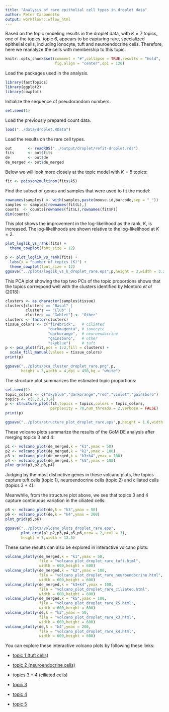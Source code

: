 ```yaml
---
title: "Analysis of rare epithelial cell types in droplet data"
author: Peter Carbonetto
output: workflowr::wflow_html
---
```


Based on the topic modeling results in the droplet data, with $K = 7$
topics, one of the topics, topic 6, appears to be capturing rare,
specialized epithelial cells, including ionocyte, tuft and
neuroendocrine cells. Therefore, here we reanalyze the cells with
membership to this topic.

```r
knitr::opts_chunk$set(comment = "#",collapse = TRUE,results = "hold",
                      fig.align = "center",dpi = 120)
```

Load the packages used in the analysis.

```r
library(fastTopics)
library(ggplot2)
library(cowplot)
```

Initialize the sequence of pseudorandom numbers.

```r
set.seed(1)
```

Load the previously prepared count data.

```r
load("../data/droplet.RData")
```

Load the results on the rare cell types.

```r
out       <- readRDS("../output/droplet/refit-droplet.rds")
fits      <- out$fits
de        <- out$de
de_merged <- out$de_merged
```

Below we will look more closely at the topic model with $K = 5$
topics:

```r
fit <- poisson2multinom(fits$k5)
```

Find the subset of genes and samples that were used to fit the model:

```r
rownames(samples) <- with(samples,paste(mouse.id,barcode,sep = "_"))
samples <- samples[rownames(fit$L),]
counts  <- counts[rownames(fit$L),rownames(fit$F)]
dim(counts)
```

This plot shows the improvement in the log-likelihood as the rank,
$K$, is increased. The log-likelihoods are shown relative to the
log-likelihood at $K = 2$. 

```r
plot_loglik_vs_rank(fits) +
  theme_cowplot(font_size = 12)
```

```r
p <- plot_loglik_vs_rank(fits) +
  labs(x = "number of topics (K)") +
  theme_cowplot(font_size = 12)
ggsave("../plots/loglik_vs_k_droplet_rare.eps",p,height = 3,width = 3.25)
```

This PCA plot showing the top two PCs of the topic proportions shows
that the topics correspond well with the clusters identified by
Montoro *et al* (2018):

```r
clusters <- as.character(samples$tissue)
clusters[clusters == "Basal" |
         clusters == "Club" |
         clusters == "Goblet"] <- "Other"
clusters <- factor(clusters)
tissue_colors <- c("firebrick",   # ciliated
                   "darkmagenta", # ionocyte
                   "darkorange",  # neuroendocrine
				   "gainsboro",   # other
                   "skyblue")     # tuft
p <- pca_plot(fit,pcs = 1:2,fill = clusters) +
  scale_fill_manual(values = tissue_colors)
print(p)
```

```r
ggsave("../plots/pca_cluster_droplet_rare.png",p,
       height = 3,width = 4,dpi = 450,bg = "white")
```

The structure plot summarizes the estimated topic proportions:

```r
set.seed(1)
topic_colors <- c("skyblue","darkorange","red","violet","gainsboro")
topics <- c(5,2,1,3,4)
p <- structure_plot(fit,topics = topics,colors = topic_colors,
                    perplexity = 70,num_threads = 2,verbose = FALSE)
print(p)
```

```r
ggsave("../plots/structure_plot_droplet_rare.eps",p,height = 1.6,width = 5)
```

These volcano plots summarize the results of the GoM DE analysis after
merging topics 3 and 4:

```r
p1 <- volcano_plot(de_merged,k = "k1",ymax = 50)
p2 <- volcano_plot(de_merged,k = "k2",ymax = 100)
p3 <- volcano_plot(de_merged,k = "k3+k4",ymax = 100)
p4 <- volcano_plot(de_merged,k = "k5",ymax = 100)
plot_grid(p1,p2,p3,p4)
```

Judging by the most distinctive genes in these volcano plots, the
topics capture tuft cells (topic 1), neuroendocrine cells (topic 2)
and ciliated cells (topics 3 + 4).

Meanwhile, from the structure plot above, we see that topics 3 and 4
capture continuous variation in the ciliated cells:

```r
p5 <- volcano_plot(de,k = "k3",ymax = 50)
p6 <- volcano_plot(de,k = "k4",ymax = 200)
plot_grid(p5,p6)
```

```r
ggsave("../plots/volcano_plots_droplet_rare.eps",
       plot_grid(p1,p2,p3,p4,p5,p6,nrow = 2,ncol = 3),
	   height = 7,width = 12.5)
```

These same results can also be explored in interactive volcano plots:

```r
volcano_plotly(de_merged,k = "k1",ymax = 50,
               file = "volcano_plot_droplet_rare_tuft.html",
               width = 600,height = 600)
volcano_plotly(de_merged,k = "k2",ymax = 100,
               file = "volcano_plot_droplet_rare_neuroendocrine.html",
               width = 600,height = 600)
volcano_plotly(de_merged,k = "k3+k4",ymax = 100,
               file = "volcano_plot_droplet_rare_ciliated.html",
               width = 600,height = 600)
volcano_plotly(de_merged,k = "k5",ymax = 100,
               file = "volcano_plot_droplet_rare_k5.html",
               width = 600,height = 600)
volcano_plotly(de,k = "k3",ymax = 50,
               file = "volcano_plot_droplet_rare_k3.html",
               width = 600,height = 600)
volcano_plotly(de,k = "k4",ymax = 200,
               file = "volcano_plot_droplet_rare_k4.html",
               width = 600,height = 600)
```

You can explore these interactive volcano plots by following these
links:

+ [topic 1 (tuft cells)](volcano_plots/volcano_plot_droplet_rare_tuft.html)

+ [topic 2 (neuroendocrine cells)](volcano_plots/volcano_plot_droplet_rare_neuroendocrine.html)

+ [topics 3 + 4 (ciliated cells)](volcano_plots/volcano_plot_droplet_rare_ciliated.html)

+ [topic 3](volcano_plots/volcano_plot_droplet_rare_k3.html)

+ [topic 4](volcano_plots/volcano_plot_droplet_rare_k4.html)

+ [topic 5](volcano_plots/volcano_plot_droplet_rare_k5.html)
